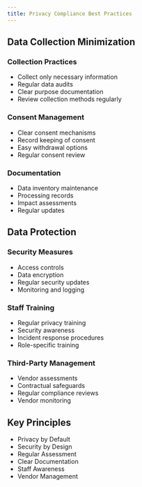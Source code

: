 ```yaml
---
title: Privacy Compliance Best Practices
---
```


## Data Collection Minimization

### Collection Practices
- Collect only necessary information
- Regular data audits
- Clear purpose documentation
- Review collection methods regularly

### Consent Management
- Clear consent mechanisms
- Record keeping of consent
- Easy withdrawal options
- Regular consent review

### Documentation
- Data inventory maintenance
- Processing records
- Impact assessments
- Regular updates

## Data Protection

### Security Measures
- Access controls
- Data encryption
- Regular security updates
- Monitoring and logging

### Staff Training
- Regular privacy training
- Security awareness
- Incident response procedures
- Role-specific training

### Third-Party Management
- Vendor assessments
- Contractual safeguards
- Regular compliance reviews
- Vendor monitoring

## Key Principles

- Privacy by Default
- Security by Design
- Regular Assessment
- Clear Documentation
- Staff Awareness
- Vendor Management